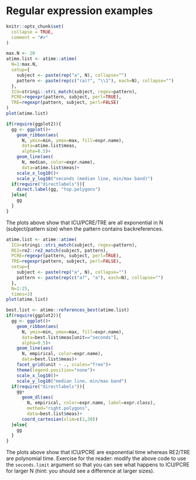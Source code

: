 <!--
%\VignetteEngine{knitr::knitr}
%\VignetteIndexEntry{Regular expression examples}
-->

# Regular expression examples

```r
knitr::opts_chunk$set(
  collapse = TRUE,
  comment = "#>"
)
```

```r
max.N <- 20
atime.list <- atime::atime(
  N=1:max.N,
  setup={
    subject <- paste(rep("a", N), collapse="")
    pattern <- paste(rep(c("(a)?", "\\1"), each=N), collapse="")
  },
  ICU=stringi::stri_match(subject, regex=pattern),
  PCRE=regexpr(pattern, subject, perl=TRUE),
  TRE=regexpr(pattern, subject, perl=FALSE)
)
plot(atime.list)

if(require(ggplot2)){
  gg <- ggplot()+
    geom_ribbon(aes(
      N, ymin=min, ymax=max, fill=expr.name),
      data=atime.list$meas,
      alpha=0.5)+
    geom_line(aes(
      N, median, color=expr.name),
      data=atime.list$meas)+
    scale_x_log10()+
    scale_y_log10("seconds (median line, min/max band)")
  if(require("directlabels")){
    direct.label(gg, "top.polygons")
  }else{
    gg
  }
}
```

The plots above show that ICU/PCRE/TRE are all exponential in N
(subject/pattern size) when the pattern contains backreferences.

```r
atime.list <- atime::atime(
  ICU=stringi::stri_match(subject, regex=pattern),
  RE2=re2::re2_match(subject, pattern),
  PCRE=regexpr(pattern, subject, perl=TRUE),
  TRE=regexpr(pattern, subject, perl=FALSE),
  setup={
    subject <- paste(rep("a", N), collapse="")
    pattern <- paste(rep(c("a?", "a"), each=N), collapse="")
  },
  N=1:25,
  times=3)
plot(atime.list)

best.list <- atime::references_best(atime.list)
if(require(ggplot2)){
  gg <- ggplot()+
    geom_ribbon(aes(
      N, ymin=min, ymax=max, fill=expr.name),
      data=best.list$meas[unit=="seconds"],
      alpha=0.5)+
    geom_line(aes(
      N, empirical, color=expr.name),
      data=best.list$meas)+
    facet_grid(unit ~ ., scales="free")+
    theme(legend.position="none")+
    scale_x_log10()+
    scale_y_log10("median line, min/max band")
  if(require("directlabels")){
    gg+
      geom_dl(aes(
        N, empirical, color=expr.name, label=expr.class),
        method="right.polygons",
        data=best.list$meas)+
      coord_cartesian(xlim=c(1,30))
  }else{
    gg
  }
}
```

The plots above show that ICU/PCRE are exponential time whereas
RE2/TRE are polynomial time. Exercise for the reader: modify the above
code to use the `seconds.limit` argument so that you can see what
happens to ICU/PCRE for larger N (hint: you should see a difference at
larger sizes).
